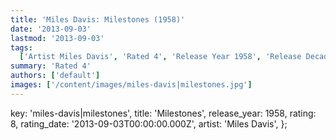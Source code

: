 ```yaml
---
title: 'Miles Davis: Milestones (1958)'
date: '2013-09-03'
lastmod: '2013-09-03'
tags:
  ['Artist Miles Davis', 'Rated 4', 'Release Year 1958', 'Release Decade 1950']
summary: 'Rated 4'
authors: ['default']
images: ['/content/images/miles-davis|milestones.jpg']
---
```


  key: 'miles-davis|milestones',
  title: 'Milestones',
  release_year: 1958,
  rating: 8,
  rating_date: '2013-09-03T00:00:00.000Z',
  artist: 'Miles Davis',
};

<MusicRating data={data} />

